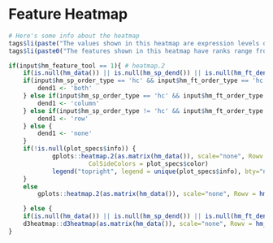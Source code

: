
# Feature Heatmap

```r
# Here's some info about the heatmap
tags$li(paste("The values shown in this heatmap are expression levels of", input$hm_scale, "scale."))
tags$li(paste0("The features shown in this heatmap have ranks range from ", input$feature_range[1], " to ", input$feature_range[2], " based on ranking by ", input$hm_rank_method, "."))
```

```r

if(input$hm_feature_tool == 1){ # heatmap.2
    if(is.null(hm_data()) || is.null(hm_sp_dend()) || is.null(hm_ft_dend())) return ()
    if(input$hm_sp_order_type == 'hc' && input$hm_ft_order_type == 'hc') {
        dend1 <- 'both'
    } else if(input$hm_sp_order_type == 'hc' && input$hm_ft_order_type != 'hc') {
        dend1 <- 'column'
    } else if(input$hm_sp_order_type != 'hc' && input$hm_ft_order_type == 'hc') {
        dend1 <- 'row'
    } else {
        dend1 <- 'none'
    }
    if(!is.null(plot_specs$info)) {
            gplots::heatmap.2(as.matrix(hm_data()), scale="none", Rowv = hm_ft_dend(), Colv = hm_sp_dend(), dendrogram=dend1, trace="none", col=hmcol$val, key.par=list(cex.axis=0.7), key.title=NA, key.xlab="  ", key.ylab=NA, keysize=.7, density.info="density", revC=T, cexCol = 1.2, margins=c(10,15),
                      ColSideColors = plot_specs$color)
            legend("topright", legend = unique(plot_specs$info), bty="n", fill = plot_specs$legend_color, text.col = plot_specs$legend_color, border=FALSE, y.intersp = 1.2, cex = 0.9)
    }
    else
        gplots::heatmap.2(as.matrix(hm_data()), scale="none", Rowv = hm_ft_dend(), Colv = hm_sp_dend(), dendrogram=dend1, trace="none", col=hmcol$val, key.par=list(cex.axis=0.7), key.title=NA, key.xlab="  ", key.ylab=NA, keysize=.7, density.info="density", revC=T, cexCol = 1.2, margins=c(8,6))

    } else {
    if(is.null(hm_data()) || is.null(hm_sp_dend()) || is.null(hm_ft_dend())) return ()
    d3heatmap::d3heatmap(as.matrix(hm_data()), scale="none", Rowv = hm_ft_dend(), Colv = hm_sp_dend(), dendrogram="both", colors=hmcol$val, revC=F, margins=c(8,6))
}


```

